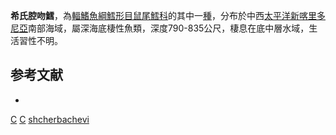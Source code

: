 {{Speciesbox 
| taxon = Coelorinchus shcherbachevi
| status = DD
| status_system = iucn3.1
| trend = unknow
| authority = [[Iwamoto|Iwamoto]] & [[Merrett|Merrett]], 1997
| synonyms = *''Caelorinchus shcherbachevi'', Iwamoto & Merrett, 1997
}}
'''希氏腔吻鱈'''，為[[輻鰭魚綱|輻鰭魚綱]][[鱈形目|鱈形目]][[鼠尾鱈科|鼠尾鱈科]]的其中一[[種|種]]，分布於中西[[太平洋|太平洋]][[新喀里多尼亞|新喀里多尼亞]]南部海域，屬深海底棲性魚類，深度790-835公尺，棲息在底中層水域，生活習性不明。

==参考文献==
*{{FishBase_species|genus=Coelorinchus|species=shcherbachevi|year=2015|month=11}}

{{Taxonbar}}

[[Category:1997年描述的鱼类|C]]
[[Category:IUCN红色名录数据缺乏物种|C]]
[[Category:腔吻鱈屬|shcherbachevi]]